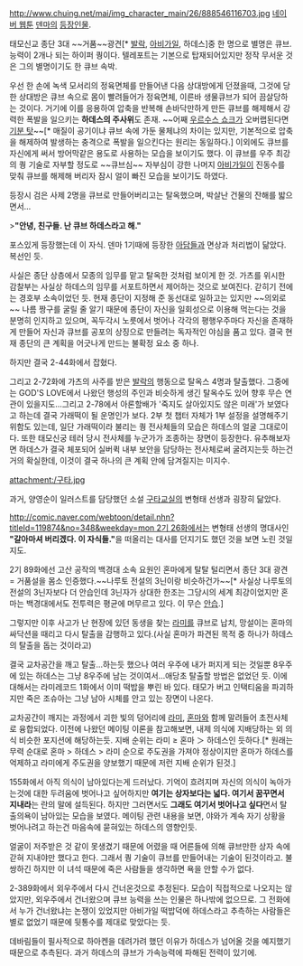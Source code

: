 http://www.chuing.net/mai/img_character_main/26/888546116703.jpg
[[네이버 웹툰]] [[덴마]]의 [[덴마/등장인물|등장인물]].

태모신교 종단 3대 ~~거품~~광견[* [[발락(태모신교)|발락]], [[아비가일#s-2|아비가일]], 하데스]중 한 명으로 별명은 큐브. 능력이 2개나 되는 하이퍼 퀑이다. 텔레포트는 기본으로 탑재되어있지만 정작 무서운 것은 그의 별명이기도 한 큐브 속박.

우선 한 손에 녹색 모서리의 정육면체를 만들어낸 다음 상대방에게 던졌을때, 그것에 당한 상대방은 큐브 속으로 몸이 빨려들어가 정육면체, 이른바 생물큐브가 되어 끔살당하는 것이다. 거기에 이를 응용하여 압축을 반복해 손바닥만하게 만든 큐브를 해제해서 강력한 폭발을 일으키는 '''하데스의 주사위'''도 존재. ~~어째 [[바솔로뮤 쿠마|우르수스 쇼크]]가 오버랩된다면 [[기분 탓]]~~[* 매질이 공기이냐 큐브 속에 가둔 물체냐의 차이는 있지만, 기본적으로 압축을 해제하여 발생하는 충격으로 폭발을 일으킨다는 원리는 동일하다.] 이외에도 큐브를 자신에게 써서 방어막같은 용도로 사용하는 모습을 보이기도 했다. 이 큐브를 우주 최강의 퀑 기술로 자부할 정도로 ~~큐브심~~ 자부심이 강한 나머지 [[아비가일#s-2|아비가일]]이 진동수를 맞춰 큐브를 해제해 버리자 잠시 얼이 빠진 모습을 보이기도 하였다.

등장시 검은 사제 2명을 큐브로 만들어버리고는 탈옥했으며, 박살난 건물의 잔해를 밟으면서...

>'''"안녕, 친구들. 난 큐브 하데스라고 해."'''

포스있게 등장했는데 이 자식. 덴마 1기때에 등장한 [[아담#s-8|아담]]들과 면상과 처리법이 닮았다. 복선인 듯.

사실은 종단 상층에서 모종의 임무를 맡고 탈옥한 것처럼 보이게 한 것. 가츠를 위시한 감찰부는 사실상 하데스의 임무를 서포트하면서 제어하는 것으로 보여진다. 갇히기 전에는 경호부 소속이었던 듯. 현재 종단이 지정해 준 동선대로 일하고는 있지만 ~~의외로~~ 나름 짱구를 굴릴 줄 알기 때문에 종단이 자신을 일회성으로 이용해 먹는다는 것을 분명히 인지하고 있으며, 꼭두각시 노릇에서 벗어나 각각의 평행우주마다 자신을 존재하게 만들어 자신과 큐브를 공포의 상징으로 만들려는 독자적인 야심을 품고 있다. 결국 현재 종단의 큰 계획을 어긋나게 만드는 불확정 요소 중 하나.

하지만 결국 2-44화에서 잡혔다. 

그리고 2-72화에 가츠의 사주를 받은 [[발락(태모신교)|발락]]의 행동으로 탈옥스 4명과 탈출했다. 그중에는 GOD'S LOVE에서 나왔던 행성의 주인과 비슷하게 생긴 탈옥수도 있어 향후 무슨 연관이 있을지도...그리고 2-78에서 아론할배가 '죽지도 살아있지도 않은 미래'가 보였다고 하는데 결국 가래떡이 될 운명인가 보다. 2부 첫 챕터 자체가 1부 설정을 설명해주기 위함도 있는데, 일단 가래떡이라 불리는 퀑 전사체들의 모습은 하데스의 얼굴 그대로이다. 또한 태모신궁 테러 당시 전사체를 누군가가 조종하는 장면이 등장한다. 유추해보자면 하데스가 결국 체포되어 실버퀵 내부 보안을 담당하는 전사체로써 굴려지는듯 하는건 거의 확실한데, 이것이 결국 하나의 큰 계획 안에 담겨질지는 미지수.

attachment:/구타.jpg

과거, 양영순이 일러스트를 담당했던 소설 [[구타교실]]의 변형태 선생과 굉장히 닮았다.

[[http://comic.naver.com/webtoon/detail.nhn?titleId=119874&no=348&weekday=mon 2기 26화]]에서는 변형태 선생의 명대사인 '''"갈아마셔 버리겠다. 이 자식들."'''을 떠올리는 대사를 던지기도 했던 것을 보면 노린 것일지도.

2기 89화에선 고산 공작의 백경대 소속 요원인 혼마에게 탈탈 털리면서 종단 3대 광견 = 거품설을 몸소 인증했다.~~나루토 전설의 3닌이랑 비슷하건가~~[* 사실상 나루토의 전설의 3닌자보다 더 안습인데 3닌자가 상대한 한조는 그당시의 세계 최강이었지만 혼마는 백경대에서도 전투력은 평균에 머무르고 있다. 이 무슨 [[안습]].]

그렇지만 이후 사고가 난 현장에 있던 동생을 찾는 [[라미(라미레코드)|라미]]를 큐브로 납치, 망설이는 혼마의 싸닥션을 때리고 다시 탈출을 감행하고 있다.(사실 혼마가 파견된 목적 중 하나가 하데스의 탈출을 돕는 것이라고)

결국 교차공간을 깨고 탈출...하는듯 했으나 여러 우주에 내가 퍼지게 되는 것일뿐 8우주에 있는 하데스는 그냥 8우주에 남는 것이여서...애당초 탈출할 방법은 없었던 듯. 이에 대해서는 라미레코드 1화에서 이미 떡밥을 뿌린 바 있다. 태모가 버고 인택티움을 파괴하지만 죽은 조슈아는 그냥 남아 시체를 안고 있는 장면이 나온다.

교차공간이 깨지는 과정에서 괴한 빛의 덩어리에 [[라미(라미레코드)|라미]], [[혼마]]와 함께 말려들어 초전사체로 융합되었다. 이전에 나왔던 메이팅 이론을 참고해보면, 내제 의식에 지배당하는 외 의식 비슷한 포지션에 해당하는듯. 지배 순위는 라미 ≥ 혼마 ＞ 하데스인 듯하다.[* 원래는 무력 순대로 혼마 > 하데스 > 라미 순으로 주도권을 가져야 정상이지만 혼마가 하데스를 억제하고 라미에게 주도권을 양보했기 때문에 저런 지배 순위가 된것.]

155화에서 아직 의식이 남아있다는게 드러났다. 기억이 흐려지며 자신의 의식이 녹아가는것에 대한 두려움에 벗어나고 싶어하지만 '''여기는 상자보다는 넓다. 여기서 꿈꾸면서 지내라'''는 란의 말에 설득된다. 하지만 그러면서도 '''그래도 여기서 벗어나고 싶다'''면서 탈출의욕이 남아있는 모습을 보였다. 메이팅 관련 내용을 보면, 야와가 계속 자기 상황을 벗어나려고 하는건 마음속에 묻혀있는 하데스의 영향인듯.

얼굴이 저주받은 것 같이 못생겼기 때문에 어렸을 때 어른들에 의해 큐브만한 상자 속에 갇혀 지내야만 했다고 한다. 그래서 퀑 기술이 큐브를 만들어내는 기술이 된것이라고. 불쌍하긴 하지만 이 녀석 때문에 죽은 사람들을 생각하면 욕을 안할 수가 없다.

2-389화에서 외우주에서 다시 건너온것으로 추정된다. 모습이 직접적으로 나오지는 않았지만, 외우주에서 건너왔으며 큐브 능력을 쓰는 인물은 하나밖에 없으므로. 그 전화에서 누가 건너왔냐는 논쟁이 있었지만 아비가일 떡밥덕에 하데스라고 추측하는 사람들은 별로 없었기 때문에 뒷통수를 제대로 맞았다는 듯. 

데바림들이 필사적으로 하아켄을 데려가려 했던 이유가 하데스가 넘어올 것을 예지했기 때문으로 추측된다. 과거 하데스의 큐브가 가속능력에 파해된 전력이 있기에.
